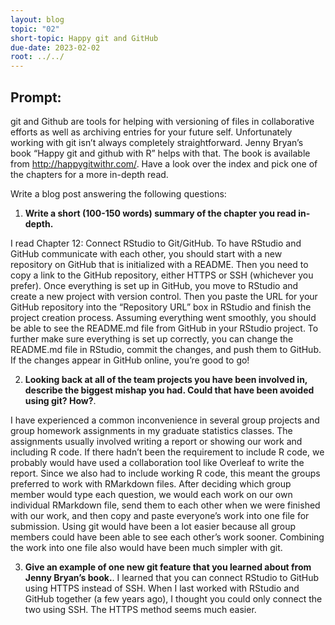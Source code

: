 ```yaml
---
layout: blog
topic: "02"
short-topic: Happy git and GitHub
due-date: 2023-02-02
root: ../../
---
```


## Prompt:

git and Github are tools for helping with versioning of files in collaborative efforts as well as archiving entries for your future self. 
Unfortunately working with git isn't always completely straightforward. 
Jenny Bryan's book "Happy git and github with R" helps with that. The book is available from [http://happygitwithr.com/](http://happygitwithr.com/). Have a look over the index and pick one of the chapters for a more in-depth read.

Write a blog post answering the following questions: 

1. **Write a short (100-150 words) summary of the chapter you read in-depth.**

I read Chapter 12: Connect RStudio to Git/GitHub. To have RStudio and GitHub communicate with each other, you should start with a new repository on GitHub that is initialized with a README. Then you need to copy a link to the GitHub repository, either HTTPS or SSH (whichever you prefer). Once everything is set up in GitHub, you move to RStudio and create a new project with version control. Then you paste the URL for your GitHub repository into the “Repository URL” box in RStudio and finish the project creation process. Assuming everything went smoothly, you should be able to see the README.md file from GitHub in your RStudio project. To further make sure everything is set up correctly, you can change the README.md file in RStudio, commit the changes, and push them to GitHub. If the changes appear in GitHub online, you’re good to go!

2. **Looking back at all of the team projects you have been involved in, describe the biggest mishap you had. Could that have been avoided using git? How?**. 

I have experienced a common inconvenience in several group projects and group homework assignments in my graduate statistics classes. The assignments  usually involved writing a report or showing our work and including R code. If there hadn't been the requirement to include R code, we probably would have used a collaboration tool like Overleaf to write the report. Since we also had to include working R code, this meant the groups preferred to work with RMarkdown files. After deciding which group member would type each question, we would each work on our own individual RMarkdown file, send them to each other when we were finished with our work, and then copy and paste everyone's work into one file for submission. Using git would have been a lot easier because all group members could have been able to see each other's work sooner. Combining the work into one file also would have been much simpler with git.

3. **Give an example of one new git feature that you learned about from Jenny Bryan's book.**.
I learned that you can connect RStudio to GitHub using HTTPS instead of SSH. When I last worked with RStudio and GitHub together (a few years ago), I thought you could only connect the two using SSH. The HTTPS method seems much easier.
